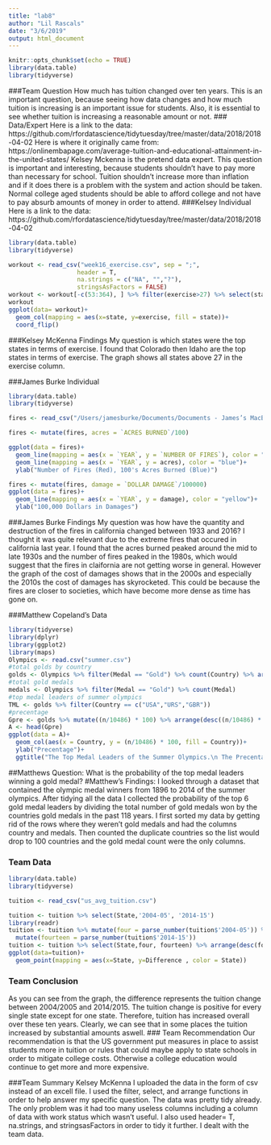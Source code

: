 ```yaml
---
title: "lab8"
author: "Lil Rascals"
date: "3/6/2019"
output: html_document
---
```



```r
knitr::opts_chunk$set(echo = TRUE)
library(data.table)
library(tidyverse)
```
###Team Question
How much has tuition changed over ten years. This is an important question, because seeing how data changes and how much tuition is increasing is an important issue for students. Also, it is essential to see whether tuition is increasing a reasonable amount or not. 
### Data/Expert
Here is a link to the data: https://github.com/rfordatascience/tidytuesday/tree/master/data/2018/2018-04-02
Here is where it originally came from: https://onlinembapage.com/average-tuition-and-educational-attainment-in-the-united-states/
Kelsey Mckenna is the pretend data expert. This question is important and interesting, because students shouldn't have to pay more than necessary for school. Tuition shouldn't increase more than inflation and if it does there is a problem with the system and action should be taken. Normal college aged students should be able to afford college and not have to pay absurb amounts of money in order to attend. 
###Kelsey Individual
Here is a link to the data: https://github.com/rfordatascience/tidytuesday/tree/master/data/2018/2018-04-02
```r

library(data.table)
library(tidyverse)

workout <- read_csv("week16_exercise.csv", sep = ";", 
                   header = T,
                   na.strings = c("NA", "","?"),
                   stringsAsFactors = FALSE)
workout <- workout[-c(53:364), ] %>% filter(exercise>27) %>% select(state, exercise) %>% arrange(desc(exercise))
workout
ggplot(data= workout)+
  geom_col(mapping = aes(x=state, y=exercise, fill = state))+
  coord_flip()

```
###Kelsey McKenna Findings
My question is which states were the top states in terms of exercise. 
I found that Colorado then Idaho are the top states in terms of exercise. 
The graph shows all states above 27 in the exercise column. 

###James Burke Individual
```r

library(data.table)
library(tidyverse)

fires <- read_csv("/Users/jamesburke/Documents/Documents - James’s MacBook Pro/Data Science Labs/Lab8_littleRascals/cal-fire-incidents.csv")

fires <- mutate(fires, acres = `ACRES BURNED`/100)

ggplot(data = fires)+
  geom_line(mapping = aes(x = `YEAR`, y = `NUMBER OF FIRES`), color = "red")+
  geom_line(mapping = aes(x = `YEAR`, y = acres), color = "blue")+
  ylab("Number of Fires (Red), 100's Acres Burned (Blue)")

```
```r
fires <- mutate(fires, damage = `DOLLAR DAMAGE`/100000)
ggplot(data = fires)+
  geom_line(mapping = aes(x = `YEAR`, y = damage), color = "yellow")+
  ylab("100,000 Dollars in Damages")
```
###James Burke Findings
My question was how have the quantity and destruction of the fires in california changed between 1933 and 2016? I thought it was quite relevant due to the extreme fires that occured in california last year. I found that the acres burned peaked around the mid to late 1930s and the number of fires peaked in the 1980s, which would suggest that the fires in claifornia are not getting worse in general. However the graph of the cost of damages shows that in the 2000s and especially the 2010s the cost of damages has skyrocketed. This could be because the fires are closer to societies, which have become more dense as time has gone on.

###Matthew Copeland's Data
```r
library(tidyverse)
library(dplyr)
library(ggplot2)
library(maps)
Olympics <- read.csv("summer.csv")
#total golds by country
golds <- Olympics %>% filter(Medal == "Gold") %>% count(Country) %>% arrange(desc(n)) 
#total gold medals
medals <- Olympics %>% filter(Medal == "Gold") %>% count(Medal)
#top medal leaders of summer olympics
TML <- golds %>% filter(Country == c("USA","URS","GBR"))
#precentage
Gpre <- golds %>% mutate((n/10486) * 100) %>% arrange(desc((n/10486) * 100))
A <- head(Gpre)
ggplot(data = A)+
  geom_col(aes(x = Country, y = (n/10486) * 100, fill = Country))+
  ylab("Precentage")+
  ggtitle("The Top Medal Leaders of the Summer Olympics.\n The Precentage of Each Country Winning a Gold Medal.")
```
##Matthews Question:
What is the probability of the top medal leaders winning a gold medal?
#Matthew's Findings:
I looked through a dataset that contained the olympic medal winners from 1896 to 2014 of the summer olympics. After tidying all the data I collected the probability of the top 6 gold medal leaders by dividing the total number of gold medals won by the countries gold medals in the past 118 years. I first sorted my data by getting rid of the rows where they weren't gold medals and had the columns country and medals. Then counted the duplicate countries so the list would drop to 100 countries and the gold medal count were the only columns. 

### Team Data
```r
library(data.table)
library(tidyverse)

tuition <- read_csv("us_avg_tuition.csv")

tuition <- tuition %>% select(State,'2004-05', '2014-15')
library(readr)
tuition <- tuition %>% mutate(four = parse_number(tuition$'2004-05')) %>%
  mutate(fourteen = parse_number(tuition$'2014-15'))
tuition <- tuition %>% select(State,four, fourteen) %>% arrange(desc(four)) %>% mutate(Difference = fourteen-four)
ggplot(data=tuition)+
  geom_point(mapping = aes(x=State, y=Difference , color = State))


```

### Team Conclusion
As you can see from the graph, the difference represents the tuition change between 2004/2005 and 2014/2015. The tuition change is positive for every single state except for one state. Therefore, tuition has increased overall over these ten years. Clearly, we can see that in some places the tuition increased by substantial amounts aswell. 
### Team Recommendation
Our recommendation is that the US government put measures in place to assist students more in tuition or rules that could maybe apply to state schools in order to mitigate college costs. Otherwise a college education would continue to get more and more expensive. 

###Team Summary
Kelsey McKenna
I uploaded the data in the form of csv instead of an excell file. I used the filter, select, and arrange functions in order to help answer my specific question. The data was pretty tidy already. The only problem was it had too many useless columns including a column of data with work status which wasn't useful. I also used header= T, na.strings, and stringsasFactors in order to tidy it further. I dealt with the team data. 

